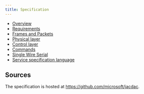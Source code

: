 ```yaml
---
title: Specification
---
```


* [Overview](/spec/overview)
* [Requirements](/spec/requirements)
* [Frames and Packets](/spec/frames-and-packets)
* [Physical layer](/spec/physical-layer)
* [Control layer](/spec/control-layer)
* [Commands](/spec/commands)
* [Single Wire Serial](/spec/single-wire-serial)
* [Service specification language](/spec/service-spec-language)

## Sources

The specification is hosted at https://github.com/microsoft/jacdac.
